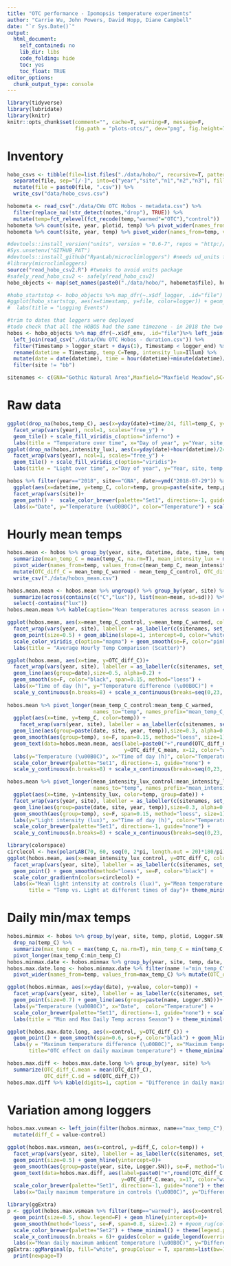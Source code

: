 ```yaml
---
title: "OTC performance - Ipomopsis temperature experiments"
author: "Carrie Wu, John Powers, David Hopp, Diane Campbell"
date: "`r Sys.Date()`"
output: 
  html_document:
    self_contained: no
    lib_dir: libs
    code_folding: hide
    toc: yes
    toc_float: TRUE 
editor_options: 
  chunk_output_type: console
---
```

<style type="text/css">
.main-container { max-width: 1000px; margin-left: 0; margin-right: auto; }
img{ max-width:200%; height: auto; }
td, th { padding : 6px }
</style>

```r
library(tidyverse)
library(lubridate)
library(knitr)
knitr::opts_chunk$set(comment="", cache=T, warning=F, message=F, 
                      fig.path = "plots-otcs/", dev="png", fig.height=7, fig.width=9)

```

# Inventory

```r
hobo_csvs <- tibble(file=list.files("./data/hobo/", recursive=T, pattern=".csv") %>% str_remove(".csv")) %>% 
  separate(file, sep="[/-]", into=c("year","site","n1","n2","n3"), fill="right", remove = F) %>% 
  mutate(file = paste0(file, ".csv")) %>% 
  write_csv("data/hobo_csvs.csv")

hobometa <- read_csv("./data/CWu OTC Hobos - metadata.csv") %>%
  filter(replace_na(!str_detect(notes,"drop"), TRUE)) %>% 
  mutate(temp=fct_relevel(fct_recode(temp,"warmed"="OTC"),"control"))
hobometa %>% count(site, year, plotid, temp) %>% pivot_wider(names_from=temp, values_from=n, values_fill=0) %>% kable(caption="Loggers per plot")
hobometa %>% count(site, year, temp) %>% pivot_wider(names_from=temp, values_from=n, values_fill=0) %>% kable(caption="Loggers per treatment")

#devtools::install_version("units", version = "0.6-7", repos = "http://cran.us.r-project.org")
#Sys.unsetenv("GITHUB_PAT")
#devtools::install_github("RyanLab/microclimloggers") #needs ud_units from old units version
#library(microclimloggers)
source("read_hobo_csv2.R") #tweaks to avoid units package
#safely_read_hobo_csv2 <- safely(read_hobo_csv2)
hobo_objects <- map(set_names(paste0("./data/hobo/", hobometa$file), hobometa$file), read_hobo_csv2)

#hobo_startstop <- hobo_objects %>% map_dfr(~.x$df_logger, .id="file") %>% left_join(hobometa)
#ggplot(hobo_startstop, aes(x=timestamp, y=file, color=logger)) + geom_point() + facet_grid(rows=vars(year), scales="free", space="free") +
#  labs(title = "Logging Events")

#trim to dates that loggers were deployed
#todo check that all the HOBOS had the same timezone - in 2018 the two treatments seem to be lagged after deployment
hobos <- hobo_objects %>% map_dfr(~.x$df_env, .id="file")%>% left_join(hobometa) %>% 
  left_join(read_csv("./data/CWu OTC Hobos - duration.csv")) %>%
  filter(Timestamp > logger_start + days(1), Timestamp < logger_end) %>% #throw out the first and last days
  rename(datetime = Timestamp, temp_C=Temp, intensity_lux=Illum) %>% 
  mutate(date = date(datetime), time = hour(datetime)+minute(datetime)/60) %>% 
  filter(site != "bb")

sitenames <- c(GNA="Gothic Natural Area",Maxfield="Maxfield Meadow",SC="Spring Creek")
```

# Raw data

```r
ggplot(drop_na(hobos,temp_C), aes(x=yday(date)+time/24, fill=temp_C, y=paste(year, site, temp, plotid))) + 
  facet_wrap(vars(year), ncol=1, scales="free_y") +
  geom_tile() + scale_fill_viridis_c(option="inferno") +
  labs(title = "Temperature over time", x="Day of year", y="Year, site, temp, plot", fill="Temp (\u00B0C)")
ggplot(drop_na(hobos,intensity_lux), aes(x=yday(date)+hour(datetime)/24, fill=intensity_lux, y=paste(year, site, temp, plotid))) + 
  facet_wrap(vars(year), ncol=1, scales="free_y") +
  geom_tile() + scale_fill_viridis_c(option="viridis")+
  labs(title = "Light over time", x="Day of year", y="Year, site, temp, plot", fill="Light intensity (lux)")
```

```r
hobos %>% filter(year=="2018", site=="GNA", date>=ymd("2018-07-29")) %>% drop_na(temp_C) %>% 
  ggplot(aes(x=datetime, y=temp_C, color=temp, group=paste(site, temp,plotid, id))) +
  facet_wrap(vars(site))+
  geom_path() +  scale_color_brewer(palette="Set1", direction=-1, guide="none") + theme_minimal()+
  labs(x="Date", y="Temperature (\u00B0C)", color="Temperature") + scale_x_datetime(date_breaks="1 day")
```

# Hourly mean temps

```r
hobos.mean <- hobos %>% group_by(year, site, datetime, date, time, temp) %>% 
  summarize(mean_temp_C = mean(temp_C, na.rm=T), mean_intensity_lux = mean(intensity_lux, na.rm=T))%>%
  pivot_wider(names_from=temp, values_from=c(mean_temp_C, mean_intensity_lux)) %>% drop_na(mean_temp_C_warmed) %>% 
  mutate(OTC_diff_C = mean_temp_C_warmed - mean_temp_C_control, OTC_diff_lux = mean_intensity_lux_warmed - mean_intensity_lux_control) %>%
  write_csv("./data/hobos_mean.csv")

hobos.mean.mean <- hobos.mean %>% ungroup() %>% group_by(year, site) %>% 
  summarize(across(contains(c("C","lux")), list(mean=mean, sd=sd))) %>% 
  select(-contains("lux"))
hobos.mean.mean %>% kable(caption="Mean temperatures across season in each treatment", digits=2)

ggplot(hobos.mean, aes(x=mean_temp_C_control, y=mean_temp_C_warmed, color=OTC_diff_C)) + 
  facet_wrap(vars(year, site), labeller = as_labeller(c(sitenames, set_names(2018:2021))))+
  geom_point(size=0.5) + geom_abline(slope=1, intercept=0, color="white") + coord_fixed() +
  scale_color_viridis_c(option="magma") + geom_smooth(se=F, color="pink", span=0.2) + theme_dark() +
  labs(title = "Average Hourly Temp Comparison (Scatter)")

ggplot(hobos.mean, aes(x=time, y=OTC_diff_C))+
  facet_wrap(vars(year, site), labeller = as_labeller(c(sitenames, set_names(2018:2021))))+
  geom_line(aes(group=date),size=0.5, alpha=0.2) +
  geom_smooth(se=F, color="black", span=0.15, method="loess") + 
  labs(x="Time of day (h)", y="Temperature difference (\u00B0C)") + 
  scale_y_continuous(n.breaks=8) + scale_x_continuous(breaks=seq(0,23, by=4)) + theme_minimal()
  
hobos.mean %>% pivot_longer(mean_temp_C_control:mean_temp_C_warmed, 
                            names_to="temp", names_prefix="mean_temp_C_", values_to="temp_C") %>% 
  ggplot(aes(x=time, y=temp_C, color=temp)) + 
    facet_wrap(vars(year, site), labeller = as_labeller(c(sitenames, set_names(2018:2021))))+
  geom_line(aes(group=paste(date, site, year, temp)),size=0.3, alpha=0.2) +
  geom_smooth(aes(group=temp), se=F, span=0.15, method="loess", size=1) +
  geom_text(data=hobos.mean.mean, aes(label=paste0("+",round(OTC_diff_C_mean,1)," \U00B0","C"), 
                                      y=OTC_diff_C_mean, x=12, color="warmed"))+
  labs(y="Temperature (\u00B0C)", x="Time of day (h)", color="Temperature") +
  scale_color_brewer(palette="Set1", direction=-1, guide="none") +
  scale_y_continuous(n.breaks=8) + scale_x_continuous(breaks=seq(0,23, by=4)) + theme_minimal()

hobos.mean %>% pivot_longer(mean_intensity_lux_control:mean_intensity_lux_warmed, 
                            names_to="temp", names_prefix="mean_intensity_lux_", values_to="intensity_lux") %>% 
  ggplot(aes(x=time, y=intensity_lux, color=temp, group=date)) + 
  facet_wrap(vars(year, site), labeller = as_labeller(c(sitenames, set_names(2018:2021))))+
  geom_line(aes(group=paste(date, site, year, temp)),size=0.3, alpha=0.2) +
  geom_smooth(aes(group=temp), se=F, span=0.15, method="loess", size=1) + 
  labs(y="Light intensity (lux)", x="Time of day (h)", color="Temperature") +
  scale_color_brewer(palette="Set1", direction=-1, guide="none") +
  scale_y_continuous(n.breaks=8) + scale_x_continuous(breaks=seq(0,23, by=4)) + theme_minimal()

library(colorspace)
circlecol <- hex(polarLAB(70, 60, seq(0, 2*pi, length.out = 20)*180/pi), fixup=T)
ggplot(hobos.mean, aes(x=mean_intensity_lux_control, y=OTC_diff_C, color=hour(datetime)+minute(datetime)/60)) + 
  facet_wrap(vars(year, site), labeller = as_labeller(c(sitenames, set_names(2018:2021))))+
  geom_point() + geom_smooth(method="loess", se=F, color="black") +
  scale_color_gradientn(colors=circlecol) +
  labs(x="Mean light intensity at controls (lux)", y="Mean temperature difference OTCs - controls (\u00B0C)", color="Hour",
       title = "Temp vs. Light at different times of day")+ theme_minimal()
```

# Daily min/max temps

```r
hobos.minmax <- hobos %>% group_by(year, site, temp, plotid, Logger.SN, date) %>% 
  drop_na(temp_C) %>% 
  summarize(max_temp_C = max(temp_C, na.rm=T), min_temp_C = min(temp_C, na.rm=T), .groups="drop") %>% 
  pivot_longer(max_temp_C:min_temp_C)
hobos.minmax.date <- hobos.minmax %>% group_by(year, site, temp, date, name) %>% summarize(value=mean(value))
hobos.max.date.long <- hobos.minmax.date %>% filter(name !="min_temp_C") %>% pivot_wider() %>% 
  pivot_wider(names_from=temp, values_from=max_temp_C) %>% mutate(OTC_diff_C = warmed-control)

ggplot(hobos.minmax, aes(x=yday(date), y=value, color=temp)) + 
  facet_wrap(vars(year, site), labeller = as_labeller(c(sitenames, set_names(2018:2021))))+
  geom_point(size=0.7) + geom_line(aes(group=paste(name, Logger.SN)))+
  labs(y="Temperature (\u00B0C)", x="Date",  color="Temperature") +
  scale_color_brewer(palette="Set1", direction=-1, guide="none") + scale_y_continuous(n.breaks=10) +
  labs(title = "Min and Max Daily Temp across Season") + theme_minimal()

ggplot(hobos.max.date.long, aes(x=control, y=OTC_diff_C)) + 
  geom_point() + geom_smooth(span=0.6, se=F, color="black") + geom_hline(yintercept=0) +
  labs(y = "Maximum temperature difference (\u00B0C)", x="Maximum temperature in controls (\u00B0C)", 
       title="OTC effect on daily maximum temperature") + theme_minimal()

hobos.max.diff <- hobos.max.date.long %>% group_by(year, site) %>% 
  summarize(OTC_diff_C.mean = mean(OTC_diff_C),
            OTC_diff_C.sd = sd(OTC_diff_C))
hobos.max.diff %>% kable(digits=1, caption = "Difference in daily maximum temperature")
```

# Variation among loggers

```r
hobos.max.vsmean <- left_join(filter(hobos.minmax, name=="max_temp_C"), hobos.max.date.long) %>% 
  mutate(diff_C = value-control) 

ggplot(hobos.max.vsmean, aes(x=control, y=diff_C, color=temp)) + 
  facet_wrap(vars(year, site), labeller = as_labeller(c(sitenames, set_names(2018:2021))))+
  geom_point(size=0.5) + geom_hline(yintercept=0)+
  geom_smooth(aes(group=paste(year, site, Logger.SN)), se=F, method="loess", size=0.5) + 
  geom_text(data=hobos.max.diff, aes(label=paste0("+",round(OTC_diff_C.mean,1), " \u00B0C"), 
                                     y=OTC_diff_C.mean, x=17, color="warmed"))+
  scale_color_brewer(palette="Set1", direction=-1, guide="none") + theme_minimal() + 
  labs(x="Daily maximum temperature in controls (\u00B0C)", y="Difference in daily maximum temperature (\u00B0C)", color="Temperature")

library(ggExtra)
p <- ggplot(hobos.max.vsmean %>% filter(temp=="warmed"), aes(x=control, y=diff_C, color=paste(year, sitenames[site]))) + 
  geom_point(size=0.5, show.legend=F) + geom_hline(yintercept=0)+
  geom_smooth(method="loess", se=F, span=0.8, size=1.2) + #geom_rug(color="black", alpha=0.1)+
  scale_color_brewer(palette="Set2") + theme_minimal() + theme(legend.position="left")+
  scale_x_continuous(n.breaks = 6)+ guides(color = guide_legend(override.aes = list(size = 2))) +
  labs(x="Mean daily maximum ambient temperature (\u00B0C)", y="Difference in daily maximum temperature (\u00B0C)", color="")
ggExtra::ggMarginal(p, fill="white", groupColour = T, xparams=list(bw=1.5, size=1), yparams=list(bw=0.8, size=1)) %>% 
  print(newpage=T)
```

